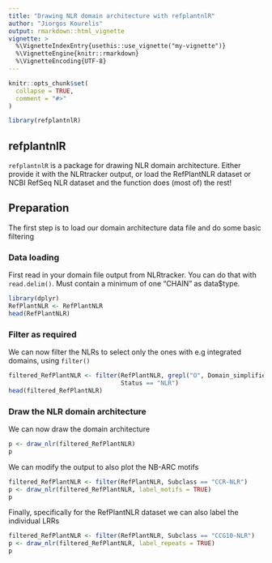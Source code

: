 ```yaml
---
title: "Drawing NLR domain architecture with refplantnlR"
author: "Jiorgos Kourelis"
output: rmarkdown::html_vignette
vignette: >
  %\VignetteIndexEntry{usethis::use_vignette("my-vignette")}
  %\VignetteEngine{knitr::rmarkdown}
  %\VignetteEncoding{UTF-8}
---
```


```r
knitr::opts_chunk$set(
  collapse = TRUE,
  comment = "#>"
)
```

```r
library(refplantnlR)
```

## refplantnlR

`refplantnlR` is a package for drawing NLR domain architecture. Either provide it with the NLRtracker output, or load the RefPlantNLR dataset or NCBI RefSeq NLR dataset and the function does (most of) the rest!

## Preparation

The first step is to load our domain architecture data file and do some basic filtering

### Data loading

First read in your domain file output from NLRtracker. You can do that with `read.delim()`. Must contain a minimum of one "CHAIN" as data$type.

```r
library(dplyr)
RefPlantNLR <- RefPlantNLR
head(RefPlantNLR)
```

### Filter as required

We can now filter the NLRs to select only the ones with e.g integrated domains, using `filter()`

```r
filtered_RefPlantNLR <- filter(RefPlantNLR, grepl("O", Domain_simplified),
                               Status == "NLR")
head(filtered_RefPlantNLR)
```

### Draw the NLR domain architecture

We can now draw the domain architecture 

```r
p <- draw_nlr(filtered_RefPlantNLR)
p
```
We can modify the output to also plot the NB-ARC motifs

```r
filtered_RefPlantNLR <- filter(RefPlantNLR, Subclass == "CCR-NLR")
p <- draw_nlr(filtered_RefPlantNLR, label_motifs = TRUE)
p
```

Finally, specifically for the RefPlantNLR dataset we can also label the individual LRRs

```r
filtered_RefPlantNLR <- filter(RefPlantNLR, Subclass == "CCG10-NLR")
p <- draw_nlr(filtered_RefPlantNLR, label_repeats = TRUE)
p
```
